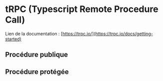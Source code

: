 # tRPC (Typescript Remote Procedure Call)

Lien de la documentation : [https://trpc.io/](https://trpc.io/docs/getting-started)

## Procédure publique

## Procédure protégée
